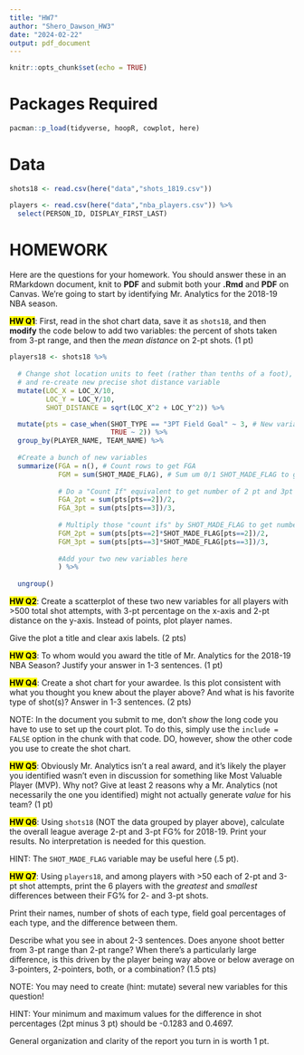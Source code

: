 ```yaml
---
title: "HW7"
author: "Shero_Dawson_HW3"
date: "2024-02-22"
output: pdf_document
---
```


```r
knitr::opts_chunk$set(echo = TRUE)
```

# Packages Required

```r

pacman::p_load(tidyverse, hoopR, cowplot, here)

```
# Data

```r

shots18 <- read.csv(here("data","shots_1819.csv"))

players <- read.csv(here("data","nba_players.csv")) %>% 
  select(PERSON_ID, DISPLAY_FIRST_LAST)

```


# HOMEWORK 

Here are the questions for your homework. You should answer these in an RMarkdown document, knit to **PDF** and submit both your **.Rmd** and **PDF** on Canvas. We're going to start by identifying Mr. Analytics for the 2018-19 NBA season.

<mark>**HW Q1**</mark>: First, read in the shot chart data, save it as `shots18`, and then **modify** the code below to add two variables: the percent of shots taken from 3-pt range, and then the *mean distance* on 2-pt shots. (1 pt)

```r

players18 <- shots18 %>% 
  
  # Change shot location units to feet (rather than tenths of a foot), 
  # and re-create new precise shot distance variable
  mutate(LOC_X = LOC_X/10,
         LOC_Y = LOC_Y/10,
         SHOT_DISTANCE = sqrt(LOC_X^2 + LOC_Y^2)) %>%

  mutate(pts = case_when(SHOT_TYPE == "3PT Field Goal" ~ 3, # New variable for 2 vs. 3 pt shot
                         TRUE ~ 2)) %>% 
  group_by(PLAYER_NAME, TEAM_NAME) %>% 
  
  #Create a bunch of new variables
  summarize(FGA = n(), # Count rows to get FGA
            FGM = sum(SHOT_MADE_FLAG), # Sum um 0/1 SHOT_MADE_FLAG to get FGM
            
            # Do a "Count If" equivalent to get number of 2 pt and 3pt FGA
            FGA_2pt = sum(pts[pts==2])/2,
            FGA_3pt = sum(pts[pts==3])/3,
            
            # Multiply those "count ifs" by SHOT_MADE_FLAG to get number of each type of FGM
            FGM_2pt = sum(pts[pts==2]*SHOT_MADE_FLAG[pts==2])/2,
            FGM_3pt = sum(pts[pts==3]*SHOT_MADE_FLAG[pts==3])/3,
            
            #Add your two new variables here
            ) %>%
  
  ungroup()

```

<mark>**HW Q2**</mark>: Create a scatterplot of these two new variables for all players with >500 total shot attempts, with 3-pt percentage on the x-axis and 2-pt distance on the y-axis. Instead of points, plot player names.

Give the plot a title and clear axis labels. (2 pts)

<mark>**HW Q3**</mark>: To whom would you award the title of Mr. Analytics for the 2018-19 NBA Season? Justify your answer in 1-3 sentences. (1 pt)

<mark>**HW Q4**</mark>: Create a shot chart for your awardee. Is this plot consistent with what you thought you knew about the player above? And what is his favorite type of shot(s)? Answer in 1-3 sentences. (2 pts)

NOTE: In the document you submit to me, don't *show* the long code you have to use to set up the court plot. To do this, simply use the `include = FALSE` option in the chunk with that code. DO, however, show the other code you use to create the shot chart.


<mark>**HW Q5**</mark>: Obviously Mr. Analytics isn't a real award, and it's likely the player you identified wasn't even in discussion for something like Most Valuable Player (MVP). Why not? Give at least 2 reasons why a Mr. Analytics (not necessarily the one you identified) might not actually generate *value* for his team? (1 pt)

<mark>**HW Q6**</mark>: Using `shots18` (NOT the data grouped by player above), calculate the overall league average 2-pt and 3-pt FG% for 2018-19. Print your results. No interpretation is needed for this question.

HINT: The `SHOT_MADE_FLAG` variable may be useful here (.5 pt).

<mark>**HW Q7**</mark>: Using `players18`, and among players with >50 each of 2-pt and 3-pt shot attempts, print the 6 players with the *greatest* and *smallest* differences between their FG% for 2- and 3-pt shots. 

Print their names, number of shots of each type, field goal percentages of each type, and the difference between them. 

Describe what you see in about 2-3 sentences. Does anyone shoot better from 3-pt range than 2-pt range? When there's a particularly large difference, is this driven by the player being way above or below average on 3-pointers, 2-pointers, both, or a combination? (1.5 pts)

NOTE: You may need to create (hint: mutate) several new variables for this question!

HINT: Your minimum and maximum values for the difference in shot percentages (2pt minus 3 pt) should be -0.1283 and 0.4697.

General organization and clarity of the report you turn in is worth 1 pt.















